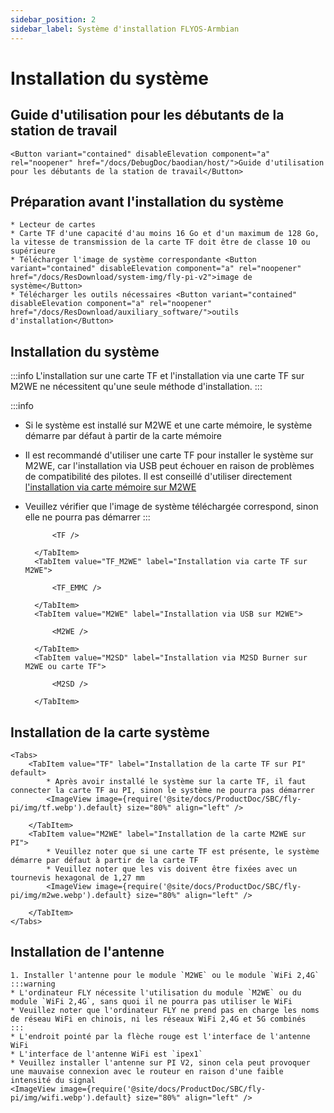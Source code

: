 ```yaml
---
sidebar_position: 2
sidebar_label: Système d'installation FLYOS-Armbian
---
```




# Installation du système

## Guide d'utilisation pour les débutants de la station de travail

    <Button variant="contained" disableElevation component="a" rel="noopener" href="/docs/DebugDoc/baodian/host/">Guide d'utilisation pour les débutants de la station de travail</Button>

## Préparation avant l'installation du système

    * Lecteur de cartes
    * Carte TF d'une capacité d'au moins 16 Go et d'un maximum de 128 Go, la vitesse de transmission de la carte TF doit être de classe 10 ou supérieure
    * Télécharger l'image de système correspondante <Button variant="contained" disableElevation component="a" rel="noopener" href="/docs/ResDownload/system-img/fly-pi-v2">image de système</Button>
    * Télécharger les outils nécessaires <Button variant="contained" disableElevation component="a" rel="noopener" href="/docs/ResDownload/auxiliary_software/">outils d'installation</Button>

## Installation du système

:::info
L'installation sur une carte TF et l'installation via une carte TF sur M2WE ne nécessitent qu'une seule méthode d'installation.
:::

:::info
* Si le système est installé sur M2WE et une carte mémoire, le système démarre par défaut à partir de la carte mémoire
* Il est recommandé d'utiliser une carte TF pour installer le système sur M2WE, car l'installation via USB peut échouer en raison de problèmes de compatibilité des pilotes. Il est conseillé d'utiliser directement [l'installation via carte mémoire sur M2WE](https://mellow-next.klipper.cn/docs/ProductDoc/SBC/fly-pi-v2/fly-os)
* Veuillez vérifier que l'image de système téléchargée correspond, sinon elle ne pourra pas démarrer
:::

    <Tabs>
        <TabItem value="TF" label="Installation sur carte TF" default>
            
            <TF />
            
        </TabItem>
        <TabItem value="TF_M2WE" label="Installation via carte TF sur M2WE">
            
            <TF_EMMC />

        </TabItem>
        <TabItem value="M2WE" label="Installation via USB sur M2WE">
            
            <M2WE />

        </TabItem>
        <TabItem value="M2SD" label="Installation via M2SD Burner sur M2WE ou carte TF">
            
            <M2SD />

        </TabItem>
    </Tabs>

## Installation de la carte système

    <Tabs>
        <TabItem value="TF" label="Installation de la carte TF sur PI" default>
            * Après avoir installé le système sur la carte TF, il faut connecter la carte TF au PI, sinon le système ne pourra pas démarrer
            <ImageView image={require('@site/docs/ProductDoc/SBC/fly-pi/img/tf.webp').default} size="80%" align="left" />  

        </TabItem>
        <TabItem value="M2WE" label="Installation de la carte M2WE sur PI">
            * Veuillez noter que si une carte TF est présente, le système démarre par défaut à partir de la carte TF
            * Veuillez noter que les vis doivent être fixées avec un tournevis hexagonal de 1,27 mm
            <ImageView image={require('@site/docs/ProductDoc/SBC/fly-pi/img/m2we.webp').default} size="80%" align="left" />  

        </TabItem>
    </Tabs>


## Installation de l'antenne

    1. Installer l'antenne pour le module `M2WE` ou le module `WiFi 2,4G`
    :::warning
    * L'ordinateur FLY nécessite l'utilisation du module `M2WE` ou du module `WiFi 2,4G`, sans quoi il ne pourra pas utiliser le WiFi
    * Veuillez noter que l'ordinateur FLY ne prend pas en charge les noms de réseau WiFi en chinois, ni les réseaux WiFi 2,4G et 5G combinés
    :::
    * L'endroit pointé par la flèche rouge est l'interface de l'antenne WiFi
    * L'interface de l'antenne WiFi est `ipex1`
    * Veuillez installer l'antenne sur PI V2, sinon cela peut provoquer une mauvaise connexion avec le routeur en raison d'une faible intensité du signal
    <ImageView image={require('@site/docs/ProductDoc/SBC/fly-pi/img/wifi.webp').default} size="80%" align="left" /> 
